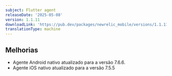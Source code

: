 ```yaml
---
subject: Flutter agent
releaseDate: '2025-05-08'
version: 1.1.11
downloadLink: 'https://pub.dev/packages/newrelic_mobile/versions/1.1.11'
translationType: machine
---
```


## Melhorias

* Agente Android nativo atualizado para a versão 7.6.6.
* Agente iOS nativo atualizado para a versão 7.5.5